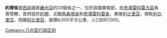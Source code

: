 {{Infobox Settlement
<!--See the Table at Infobox Settlement for all fields and descriptions of usage-->
<!-- Basic info  ---------------->
|name          =約穆省
|other_name             =
|native_name            =  <!-- for cities whose native name is not in English -->
|nickname               = 
|settlement_type        =省
|motto                  =
<!-- images and maps  ----------->
|image_skyline          = 
|imagesize              = 
|image_caption          = 
|image_flag             = 
|flag_size              =
|image_seal             = 
|seal_size              =
|image_shield           = 
|shield_size            =
|image_map              = GN-Yomou.png
|mapsize                =300px
|map_caption            = 
|pushpin_map            = <!-- the name of a location map as per http://en.wikipedia.org/wiki/Template:Location_map -->
|pushpin_label_position =bottom
|pushpin_mapsize        =
|pushpin_map_caption    =
<!-- Location ------------------>
|subdivision_type       = 國家
|subdivision_name       = {{flag|Guinea}}
|subdivision_type1      = 大區
|subdivision_name1      = [[恩澤雷科雷大區|恩澤雷科雷大區]]
|subdivision_type2      = 首府
|subdivision_name2      = [[約穆|約穆]]
|subdivision_type3      =
|subdivision_name3      = 
|<!-- Politics ----------------->
|government_footnotes   =
|government_type        =
|leader_title           =
|leader_name            =
|leader_title1          =  <!-- for places with, say, both a mayor and a city manager -->
|leader_name1           =
|established_title      =  <!-- Settled -->
|established_date       = 
<!-- Area    --------------------->
|area_magnitude         = 
|unit_pref                =Imperial <!--Enter: Imperial, if Imperial (metric) is desired-->
|area_footnotes           =
|area_total_km2           =6000  <!-- ALL fields dealing with a measurements are subject to automatic unit conversion-->
|area_land_km2            = <!--See table @ Template:Infobox Settlement for details on automatic unit conversion-->
<!-- Population   ----------------------->
|population_as_of               =
|population_footnotes           =
|population_note                =
|population_total               =87000
|population_density_km2         =
|population_density_sq_mi       =
|population_metro               =
|population_density_metro_km2   =
|population_density_metro_sq_mi =
|population_blank1_title        =Ethnicities
|population_blank1              =
|population_density_blank1_km2 =   
|population_density_blank1_sq_mi =
<!-- General information  --------------->
|timezone               =畿內亞標準時間 
|utc_offset             = +0
|timezone_DST           = 
|utc_offset_DST         = 
|latd=|latm= |lats= |latNS=N
|longd=|longm=|longs=|longEW=E
|elevation_footnotes    =  <!--for references: use <ref> </ref> tags-->
|elevation_m            = 
|elevation_ft           =
<!-- Area/postal codes & others -------->
|postal_code_type       =  <!-- enter ZIP code, Postcode, Post code, Postal code... -->
|postal_code            =
|area_code              =
|blank_name             =
|blank_info             =
|blank1_name            =
|blank1_info            =
|website                = 
|footnotes              = 
}} 

'''約穆省'''是[[西非|西非]]國家[[畿內亞|畿內亞]]的33個省之一，位於該國東南部，由[[恩澤雷科雷大區|恩澤雷科雷大區]]負責管轄，首府設於[[約穆|約穆]]，北臨[[馬桑塔省|馬桑塔省]]和[[恩澤雷科雷省|恩澤雷科雷省]]，東接[[利比里亞|利比里亞]]，南毗[[利比里亞|利比里亞]]，西鄰[[利比里亞|利比里亞]]，面積6,000平方公里，人口約87,000。

{{畿內亞行政區劃}}

[[Category:几内亚行政区划|Category:几内亚行政区划]]